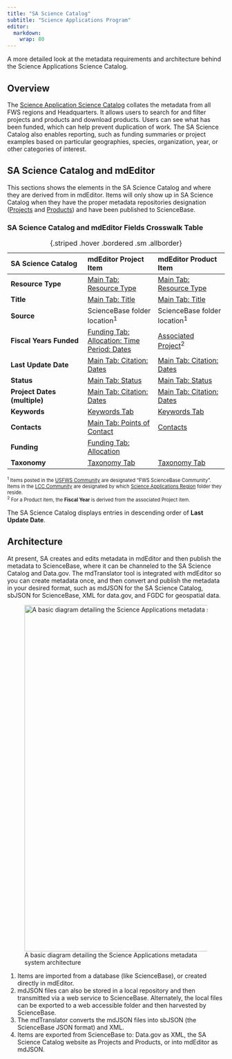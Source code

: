 ```yaml
---
title: "SA Science Catalog"
subtitle: "Science Applications Program"
editor: 
  markdown: 
    wrap: 80
---
```


A more detailed look at the metadata requirements and architecture behind the
Science Applications Science Catalog.

## Overview

The [Science Application Science Catalog](https://www.fws.gov/science/catalog)
collates the metadata from all FWS regions and Headquarters. It allows users to 
search for and filter projects and products and download products. Users can 
see what has been funded, which can help prevent duplication of work. The SA 
Science Catalog also enables reporting, such as funding summaries or project 
examples based on particular geographies, species, organization, year, or other 
categories of interest.

## SA Science Catalog and mdEditor

This sections shows the elements in the SA Science Catalog and where they are
derived from in mdEditor. Items will only show up in SA Science Catalog when they 
have the proper metadata repositories designation
([Projects](project_records/metadata_tab_project.qmd#metadata-repositories) and
[Products](product_records/metadata_tab_product.qmd#metadata-repositories)) and 
have been published to ScienceBase.

### SA Science Catalog and mdEditor Fields Crosswalk Table
| SA Science Catalog      | mdEditor Project Item      | mdEditor Product Item  | 
|:---------------------|:-------------------|:-------------------|
| **Resource Type**    | [Main Tab: Resource Type](project_records/main_tab_project.qmd#resource-types-required) | [Main Tab: Resource Type](product_records/main_tab_product.qmd#resource-types-required) |
| **Title**                    | [Main Tab: Title](project_records/main_tab_project.qmd#title-required)                  | [Main Tab: Title](product_records/main_tab_product.qmd#title-required)                  |
| **Source**                   | ScienceBase folder location^1^ | ScienceBase folder location^1^ |
| **Fiscal Years Funded**      | [Funding Tab: Allocation: Time Period: Dates](project_records/funding_tab_project.qmd#dates-required) | [Associated Project](product_records/associated_tab_product.qmd)^2^ |
| **Last Update Date**         | [Main Tab: Citation: Dates](project_records/main_tab_project.qmd#dates-required)   | [Main Tab: Citation: Dates](product_records/main_tab_product.qmd#dates-required)  |
| **Status**                   | [Main Tab: Status](project_records/main_tab_project.qmd#status-required) | [Main Tab: Status](product_records/main_tab_product.qmd#status-required) | 
| **Project Dates (multiple)** | [Main Tab: Citation: Dates](project_records/main_tab_project.qmd#dates-required)   | [Main Tab: Citation: Dates](product_records/main_tab_product.qmd#dates-required)  |
| **Keywords**                 | [Keywords Tab](project_records/keywords_tab_project.qmd) | [Keywords Tab](product_records/keywords_tab_product.qmd)  |
| **Contacts**                 | [Main Tab: Points of Contact](project_records/main_tab_project.qmd#points-of-contact-required) | [Contacts](product_records/main_tab_product.qmd#points-of-contact-required)|
| **Funding**                  | [Funding Tab: Allocation](project_records/funding_tab_project.qmd#funding-allocation) |    |
| **Taxonomy**                 | [Taxonomy Tab](project_records/taxonomy_tab_project.qmd#add-taxonomic-system) | [Taxonomy Tab](product_records/taxonomy_tab_product.qmd#add-taxonomic-system)|
: {.striped .hover .bordered .sm .allborder} 

::: {style="font-size: 80%;"}
^1^ Items posted in the [USFWS Community](https://www.sciencebase.gov/catalog/item/5011a6bae4b0d78fd4e59bcd) 
are designated "FWS ScienceBase Community". 
Items in the [LCC Community](https://www.sciencebase.gov/catalog/item/4f4e476ee4b07f02db47e164) are designated
by which [Science Applications Region](https://www.sciencebase.gov/catalog/item/5b4e1c3fe4b06a6dd17df2d3) folder they reside.    
^2^ For a Product item, the **Fiscal Year** is derived from the associated Project item.  
:::


::: {.callout-note title="Note"} 
The SA Science Catalog displays entries in descending order of **Last Update Date**.
:::

## Architecture

At present, SA creates and edits metadata in mdEditor and then publish the
metadata to ScienceBase, where it can be channeled to the SA Science Catalog and
Data.gov. The mdTranslator tool is integrated with mdEditor so you can create
metadata once, and then convert and publish the metadata in your desired format,
such as mdJSON for the SA Science Catalog, sbJSON for ScienceBase, XML for
data.gov, and FGDC for geospatial data.

![A basic diagram detailing the Science Applications metadata system
architecture](/assets/metadata_system_architecture.png){width="800"}

1.  Items are imported from a database (like ScienceBase), or created directly
    in mdEditor.
2.  mdJSON files can also be stored in a local repository and then transmitted
    via a web service to ScienceBase. Alternately, the local files can be
    exported to a web accessible folder and then harvested by ScienceBase.
3.  The mdTranslator converts the mdJSON files into sbJSON (the ScienceBase JSON
    format) and XML.
4.  Items are exported from ScienceBase to: Data.gov as XML, the SA Science
    Catalog website as Projects and Products, or into mdEditor as mdJSON.

```{=html}
<!---
![A diagram of the Science Applications metadata system architecture that focuces on the relationship between MdEditor, ScienceBase, Data.gov, and the Science Applications Science Catalog. Blue arrow action are performed by the user. After a user publishes to ScienceBase from mdEditor, the dark brown arrow actions are triggered automatically by mdEditor and ScienceBase webservices. Green arrow actions are performed automatically by the external catalogs.](/assets/metadata_system_architecture2.png){width="800"}
--->
```
